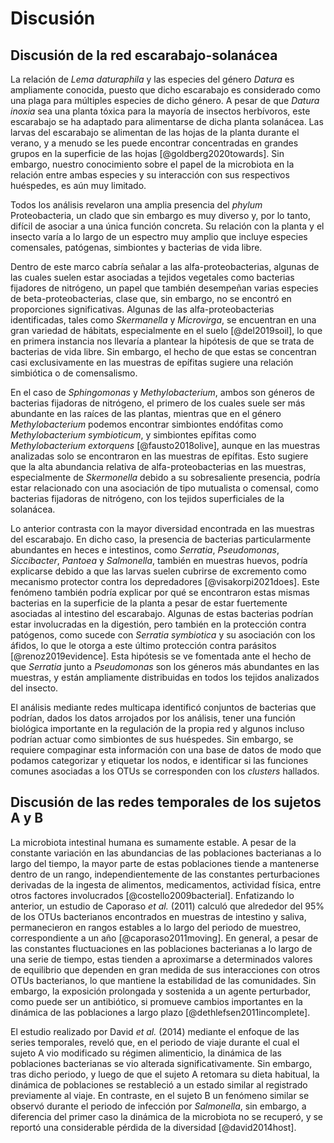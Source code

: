# Discusión {-}

## Discusión de la red escarabajo-solanácea {-}

La relación de *Lema daturaphila* y las especies del género *Datura* es ampliamente conocida, puesto que dicho escarabajo es considerado como una plaga para múltiples especies de dicho género. A pesar de que *Datura inoxia* sea una planta tóxica para la mayoría de insectos herbívoros, este escarabajo se ha adaptado para alimentarse de dicha planta solanácea. Las larvas del escarabajo se alimentan de las hojas de la planta durante el verano, y a menudo se les puede encontrar concentradas en grandes grupos en la superficie de las hojas [@goldberg2020towards]. Sin embargo, nuestro conocimiento sobre el papel de la microbiota en la relación entre ambas especies y su interacción con sus respectivos huéspedes, es aún muy limitado.

Todos los análisis revelaron una amplia presencia del *phylum* Proteobacteria, un clado que sin embargo es muy diverso y, por lo tanto, difícil de asociar a una única función concreta. Su relación con la planta y el insecto varía a lo largo de un espectro muy amplio que incluye especies comensales, patógenas, simbiontes y bacterias de vida libre.

Dentro de este marco cabría señalar a las alfa-proteobacterias, algunas de las cuales suelen estar asociadas a tejidos vegetales como bacterias fijadores de nitrógeno, un papel que también desempeñan varias especies de beta-proteobacterias, clase que, sin embargo, no se encontró en proporciones significativas. Algunas de las alfa-proteobacterias identificadas, tales como *Skermanella* y *Microvirga*, se encuentran en una gran variedad de hábitats, especialmente en el suelo [@del2019soil], lo que en primera instancia nos llevaría a plantear la hipótesis de que se trata de bacterias de vida libre. Sin embargo, el hecho de que estas se concentran casi exclusivamente en las muestras de epífitas sugiere una relación simbiótica o de comensalismo.

En el caso de *Sphingomonas* y *Methylobacterium*, ambos son géneros de bacterias fijadoras de nitrógeno, el primero de los cuales suele ser más abundante en las raíces de las plantas, mientras que en el género *Methylobacterium* podemos encontrar simbiontes endófitas como *Methylobacterium symbioticum*, y simbiontes epífitas como *Methylobacterium extorquens* [@fausto2018olive], aunque en las muestras analizadas solo se encontraron en las muestras de epífitas. Esto sugiere que la alta abundancia relativa de alfa-proteobacterias en las muestras, especialmente de *Skermonella* debido a su sobresaliente presencia, podría estar relacionado con una asociación de tipo mutualista o comensal, como bacterias fijadoras de nitrógeno, con los tejidos superficiales de la solanácea.

Lo anterior contrasta con la mayor diversidad encontrada en las muestras del escarabajo. En dicho caso, la presencia de bacterias particularmente abundantes en heces e intestinos, como *Serratia*, *Pseudomonas*, *Siccibacter*, *Pantoea* y *Salmonella*, también en muestras huevos, podría explicarse debido a que las larvas suelen cubrirse de excremento como mecanismo protector contra los depredadores [@visakorpi2021does]. Este fenómeno también podría explicar por qué se encontraron estas mismas bacterias en la superficie de la planta a pesar de estar fuertemente asociadas al intestino del escarabajo. Algunas de estas bacterias podrían estar involucradas en la digestión, pero también en la protección contra patógenos, como sucede con *Serratia symbiotica* y su asociación con los áfidos, lo que le otorga a este último protección contra parásitos [@renoz2019evidence]. Esta hipótesis se ve fomentada ante el hecho de que *Serratia* junto a *Pseudomonas* son los géneros más abundantes en las muestras, y están ampliamente distribuidas en todos los tejidos analizados del insecto.

El análisis mediante redes multicapa identificó conjuntos de bacterias que podrían, dados los datos arrojados por los análisis, tener una función biológica importante en la regulación de la propia red y algunos incluso podrían actuar como simbiontes de sus huéspedes. Sin embargo, se requiere compaginar esta información con una base de datos de modo que podamos categorizar y etiquetar los nodos, e identificar si las funciones comunes asociadas a los OTUs se corresponden con los *clusters* hallados.

## Discusión de las redes temporales de los sujetos A y B {-}

La microbiota intestinal humana es sumamente estable. A pesar de la constante variación en las abundancias de las poblaciones bacterianas a lo largo del tiempo, la mayor parte de estas poblaciones tiende a mantenerse dentro de un rango, independientemente de las constantes perturbaciones derivadas de la ingesta de alimentos, medicamentos, actividad física, entre otros factores involucrados [@costello2009bacterial]. Enfatizando lo anterior, un estudio de Caporaso *et al.* (2011) calculó que alrededor del 95% de los OTUs bacterianos encontrados en muestras de intestino y saliva, permanecieron en rangos estables a lo largo del periodo de muestreo, correspondiente a un año [@caporaso2011moving]. En general, a pesar de las constantes fluctuaciones en las poblaciones bacterianas a lo largo de una serie de tiempo, estas tienden a aproximarse a determinados valores de equilibrio que dependen en gran medida de sus interacciones con otros OTUs bacterianos, lo que mantiene la estabilidad de las comunidades. Sin embargo, la exposición prolongada y sostenida a un agente perturbador, como puede ser un antibiótico, si promueve cambios importantes en la dinámica de las poblaciones a largo plazo [@dethlefsen2011incomplete].

El estudio realizado por David *et al.* (2014) mediante el enfoque de las series temporales, reveló que, en el periodo de viaje durante el cual el sujeto A vio modificado su régimen alimenticio, la dinámica de las poblaciones bacterianas se vio alterada significativamente. Sin embargo, tras dicho periodo, y luego de que el sujeto A retomara su dieta habitual, la dinámica de poblaciones se restableció a un estado similar al registrado previamente al viaje. En contraste, en el sujeto B un fenómeno similar se observó durante el periodo de infección por *Salmonella*, sin embargo, a diferencia del primer caso la dinámica de la microbiota no se recuperó, y se reportó una considerable pérdida de la diversidad [@david2014host].



